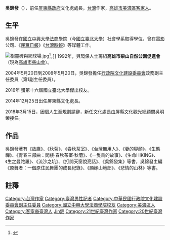 '''吳錦發'''（{{bd|1954年|9月14日|catIdx=Wu吳}}），前任[[屏東縣政府|屏東縣政府]]文化處處長，[[台灣|台灣]]作家，[[高雄市|高雄市]][[美濃區|美濃區]][[客家人|客家人]]。

==生平==
吳錦發在[[國立中興大學法商學院|國立中興大學法商學院]]（今[[國立臺北大學|國立臺北大學]]）社會學系取得學位，曾在[[電影|電影]]公司、《[[民眾日報|民眾日報]]》《[[台灣時報|台灣時報]]》等媒體工作。

[[File:樹靈碑與網球場.jpg|thumb]]<ref name="吳旭峰">{{cite book |author=吳旭峰|chapter=〈營造的躍身運動〉|title=《橋仔頭世紀糖之戀－社區總體營造的一步一腳印(1)》|volume=|date=1997-07-01|publisher= 時報文化|location=臺灣|language=zh-tw|isbn=9789571322742}}</ref>。]]
1992年，與環保人士籌組'''高雄市柴山自然公園促進會'''（現為[[高雄市柴山會|高雄市柴山會]]）。

2004年5月20日到2008年5月20日，吳錦發擔任[[行政院文化建設委員會|行政院文化建設委員會]]政務副主任委員（第1副主任委員）。

2016年 獲第十六屆國立臺北大學傑出校友。

2014年12月25日出任屏東縣文化處長。

2018年3月15日，因個人生涯規劃請辭，新任文化處長由屏縣文化觀光總顧問吳明榮接任。

== 作品 ==
吳錦發著有《放鷹》、《秋菊》、《春秋茶室》、《台灣無用人》、《妻的容顏》、《生態禪》、《青春三部曲：閣樓‧春秋茶室‧秋菊》、《一隻鳥的故事》、《生命HIKING》、《生之曼陀羅》、《流沙之坑》、《打開天窗說亮話》、《吳錦發集》等書，吳錦發主編《原舞者：一個原住民舞團的成長紀錄》、《願嫁山地郎》、《悲情的山林》等書。

==註釋==
{{reflist}}

{{start box}}
{{s-before|[[吳密察|吳密察]]}}
{{s-title|[[行政院文化建設委員會|行政院文化建設委員會]]副主任委員|2004年5月20日—2008年5月20日}}
{{s-after|[[張譽騰|張譽騰]]}}

{{DEFAULTSORT:W吳錦發}}
[[Category:台灣作家|Category:台灣作家]]
[[Category:臺灣男性記者|Category:臺灣男性記者]]
[[Category:中華民國行政院文化建設委員會副主任委員|Category:中華民國行政院文化建設委員會副主任委員]]
[[Category:國立中興大學法商學院校友|Category:國立中興大學法商學院校友]]
[[Category:美濃區人|Category:美濃區人]]
[[Category:客家裔臺灣人|Category:客家裔臺灣人]]
[[Category:吴姓|Jin錦]]
[[Category:21世紀臺灣作家|Category:21世紀臺灣作家]]
[[Category:20世紀臺灣作家|Category:20世紀臺灣作家]]